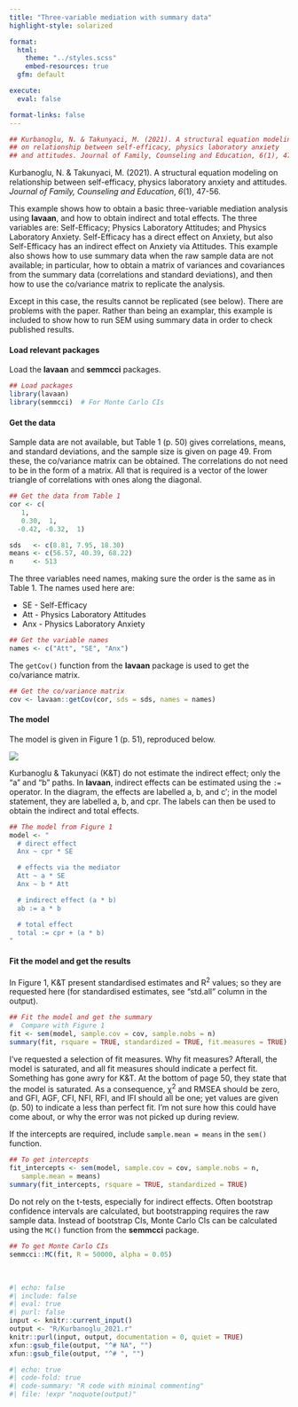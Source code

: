 ```yaml
---
title: "Three-variable mediation with summary data"
highlight-style: solarized

format:
  html:
    theme: "../styles.scss"
    embed-resources: true
  gfm: default

execute:
  eval: false

format-links: false
---
```


```r
## Kurbanoglu, N. & Takunyaci, M. (2021). A structural equation modeling
## on relationship between self-efficacy, physics laboratory anxiety
## and attitudes. Journal of Family, Counseling and Education, 6(1), 47-56.
```

Kurbanoglu, N. & Takunyaci, M. (2021). A structural equation modeling on relationship between self-efficacy, physics laboratory anxiety and attitudes. *Journal of Family, Counseling and Education*, *6*(1), 47-56.


This example shows how to obtain a basic three-variable mediation analysis using **lavaan**, and how to obtain indirect and total effects. The three variables are: Self-Efficacy; Physics Laboratory Attitudes; and Physics Laboratory Anxiety. Self-Efficacy has a direct effect on Anxiety, but also Self-Efficacy has an indirect effect on Anxiety via Attitudes. This example also shows how to use summary data when the raw sample data are not available; in particular, how to obtain a matrix of variances and covariances from the summary data (correlations and standard deviations), and then how to use the co/variance matrix to replicate the analysis.

Except in this case, the results cannot be replicated (see below). There are problems with the paper. Rather than being an examplar, this example is included to show how to run SEM using summary data in order to check published results.


#### Load relevant packages

Load the **lavaan** and **semmcci** packages.

```r
## Load packages
library(lavaan)
library(semmcci)  # For Monte Carlo CIs
```


#### Get the data

Sample data are not available, but Table 1 (p. 50) gives correlations, means, and standard deviations, and the sample size is given on page 49. From these, the co/variance matrix can be obtained. The correlations do not need to be in the form of a matrix. All that is required is a vector of the lower triangle of correlations with ones along the diagonal.

```r
## Get the data from Table 1
cor <- c(
   1,
   0.30,  1,
  -0.42, -0.32,  1)

sds   <- c(8.81, 7.95, 18.30)
means <- c(56.57, 40.39, 68.22)
n     <- 513
```

The three variables need names, making sure the order is the same as in Table 1. The names used here are:

* SE - Self-Efficacy
* Att - Physics Laboratory Attitudes
* Anx - Physics Laboratory Anxiety

```r
## Get the variable names
names <- c("Att", "SE", "Anx")
```

The `getCov()` function from the **lavaan** package is used to get the co/variance matrix.

```r
## Get the co/variance matrix
cov <- lavaan::getCov(cor, sds = sds, names = names)
```


#### The model

The model is given in Figure 1 (p. 51), reproduced below.

![](images/Kurbanoglu_2021.svg){fig-align="center"}

Kurbanoglu & Takunyaci (K&T) do not estimate the indirect effect; only the "a" and "b" paths. In **lavaan**, indirect effects can be estimated using the `:=` operator. In the diagram, the effects are labelled a, b, and c$'$; in the model statement, they are labelled a, b, and cpr. The labels can then be used to obtain the indirect and total effects.

```r
## The model from Figure 1
model <- "
  # direct effect
  Anx ~ cpr * SE

  # effects via the mediator
  Att ~ a * SE
  Anx ~ b * Att

  # indirect effect (a * b)
  ab := a * b

  # total effect
  total := cpr + (a * b)
"
```


#### Fit the model and get the results

In Figure 1, K&T present standardised estimates and R^2^ values; so they are requested here (for standardised estimates, see "std.all" column in the output).

```r
## Fit the model and get the summary
#  Compare with Figure 1
fit <- sem(model, sample.cov = cov, sample.nobs = n)
summary(fit, rsquare = TRUE, standardized = TRUE, fit.measures = TRUE)
```

I've requested a selection of fit measures. Why fit measures? Afterall, the model is saturated, and all fit measures should indicate a perfect fit. Something has gone awry for K&T. At the bottom of page 50, they state that the model is saturated. As a consequence, $\upchi$^2^ and RMSEA should be zero, and GFI, AGF, CFI, NFI, RFI, and IFI should all be one; yet values are given (p. 50) to indicate a less than perfect fit. I'm not sure how this could have come about, or why the error was not picked up during review.

If the intercepts are required, include `sample.mean = means` in the `sem()` function.

```r
## To get intercepts
fit_intercepts <- sem(model, sample.cov = cov, sample.nobs = n,
   sample.mean = means)
summary(fit_intercepts, rsquare = TRUE, standardized = TRUE)
```

Do not rely on the t-tests, especially for indirect effects. Often bootstrap confidence intervals are calculated, but bootstrapping requires the raw sample data.  Instead of bootstrap CIs, Monte Carlo CIs can be calculated using the `MC()` function from the **semmcci** package.

```r
## To get Monte Carlo CIs
semmcci::MC(fit, R = 50000, alpha = 0.05)
```

<br />

```r
#| echo: false
#| include: false
#| eval: true
#| purl: false
input <- knitr::current_input()
output <- "R/Kurbanoglu_2021.r"
knitr::purl(input, output, documentation = 0, quiet = TRUE)
xfun::gsub_file(output, "^# NA", "")
xfun::gsub_file(output, "^# ", "")
```

```r
#| echo: true
#| code-fold: true 
#| code-summary: "R code with minimal commenting"
#| file: !expr "noquote(output)"
```
